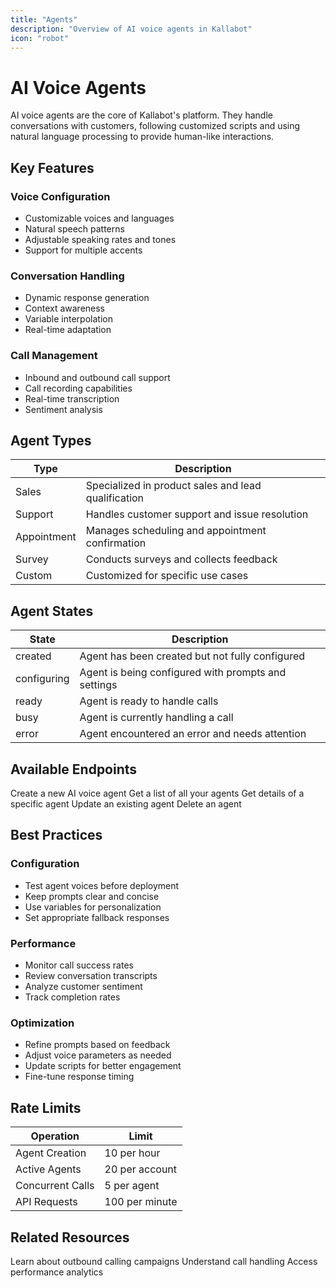 ```yaml
---
title: "Agents"
description: "Overview of AI voice agents in Kallabot"
icon: "robot"
---
```


# AI Voice Agents

AI voice agents are the core of Kallabot's platform. They handle conversations with customers, following customized scripts and using natural language processing to provide human-like interactions.

## Key Features

### Voice Configuration
- Customizable voices and languages
- Natural speech patterns
- Adjustable speaking rates and tones
- Support for multiple accents

### Conversation Handling
- Dynamic response generation
- Context awareness
- Variable interpolation
- Real-time adaptation

### Call Management
- Inbound and outbound call support
- Call recording capabilities
- Real-time transcription
- Sentiment analysis

## Agent Types

| Type | Description |
|------|-------------|
| Sales | Specialized in product sales and lead qualification |
| Support | Handles customer support and issue resolution |
| Appointment | Manages scheduling and appointment confirmation |
| Survey | Conducts surveys and collects feedback |
| Custom | Customized for specific use cases |

## Agent States

| State | Description |
|-------|-------------|
| created | Agent has been created but not fully configured |
| configuring | Agent is being configured with prompts and settings |
| ready | Agent is ready to handle calls |
| busy | Agent is currently handling a call |
| error | Agent encountered an error and needs attention |

## Available Endpoints

<Card title="Create Agent" icon="plus" href="/api-reference/agents/create">
  Create a new AI voice agent
</Card>

<Card title="List Agents" icon="list" href="/api-reference/agents/list">
  Get a list of all your agents
</Card>

<Card title="Get Agent" icon="circle-info" href="/api-reference/agents/get">
  Get details of a specific agent
</Card>

<Card title="Update Agent" icon="pen" href="/api-reference/agents/update">
  Update an existing agent
</Card>

<Card title="Delete Agent" icon="trash" href="/api-reference/agents/delete">
  Delete an agent
</Card>

## Best Practices

### Configuration
- Test agent voices before deployment
- Keep prompts clear and concise
- Use variables for personalization
- Set appropriate fallback responses

### Performance
- Monitor call success rates
- Review conversation transcripts
- Analyze customer sentiment
- Track completion rates

### Optimization
- Refine prompts based on feedback
- Adjust voice parameters as needed
- Update scripts for better engagement
- Fine-tune response timing

## Rate Limits

| Operation | Limit |
|-----------|-------|
| Agent Creation | 10 per hour |
| Active Agents | 20 per account |
| Concurrent Calls | 5 per agent |
| API Requests | 100 per minute |

## Related Resources

<Card title="Campaigns" icon="bullhorn" href="/api-reference/campaigns/overview">
  Learn about outbound calling campaigns
</Card>

<Card title="Calls" icon="phone" href="/api-reference/calls/overview">
  Understand call handling
</Card>

<Card title="Analytics" icon="chart-line" href="/api-reference/analytics/overview">
  Access performance analytics
</Card> 